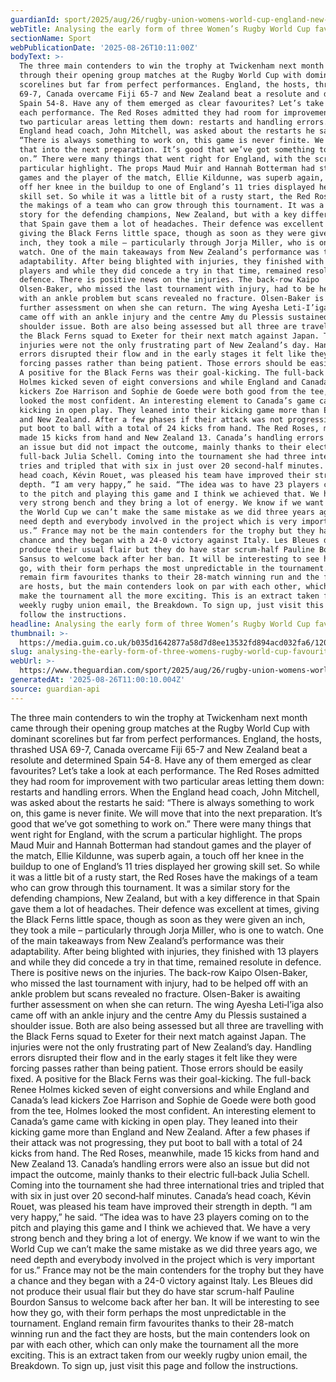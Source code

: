 ```yaml
---
guardianId: sport/2025/aug/26/rugby-union-womens-world-cup-england-new-zealand-canada-form
webTitle: Analysing the early form of three Women’s Rugby World Cup favourites
sectionName: Sport
webPublicationDate: '2025-08-26T10:11:00Z'
bodyText: >-
  The three main contenders to win the trophy at Twickenham next month came
  through their opening group matches at the Rugby World Cup with dominant
  scorelines but far from perfect performances. England, the hosts, thrashed USA
  69-7, Canada overcame Fiji 65-7 and New Zealand beat a resolute and determined
  Spain 54-8. Have any of them emerged as clear favourites? Let’s take a look at
  each performance. The Red Roses admitted they had room for improvement with
  two particular areas letting them down: restarts and handling errors. When the
  England head coach, John Mitchell, was asked about the restarts he said:
  “There is always something to work on, this game is never finite. We will move
  that into the next preparation. It’s good that we’ve got something to work
  on.” There were many things that went right for England, with the scrum a
  particular highlight. The props Maud Muir and Hannah Botterman had standout
  games and the player of the match, Ellie Kildunne, was superb again, a touch
  off her knee in the buildup to one of England’s 11 tries displayed her growing
  skill set. So while it was a little bit of a rusty start, the Red Roses have
  the makings of a team who can grow through this tournament. It was a similar
  story for the defending champions, New Zealand, but with a key difference in
  that Spain gave them a lot of headaches. Their defence was excellent at times,
  giving the Black Ferns little space, though as soon as they were given an
  inch, they took a mile – particularly through Jorja Miller, who is one to
  watch. One of the main takeaways from New Zealand’s performance was their
  adaptability. After being blighted with injuries, they finished with 13
  players and while they did concede a try in that time, remained resolute in
  defence. There is positive news on the injuries. The back-row Kaipo
  Olsen-Baker, who missed the last tournament with injury, had to be helped off
  with an ankle problem but scans revealed no fracture. Olsen-Baker is awaiting
  further assessment on when she can return. The wing Ayesha Leti‑I’iga also
  came off with an ankle injury and the centre Amy du Plessis sustained a
  shoulder issue. Both are also being assessed but all three are travelling with
  the Black Ferns squad to Exeter for their next match against Japan. The
  injuries were not the only frustrating part of New Zealand’s day. Handling
  errors disrupted their flow and in the early stages it felt like they were
  forcing passes rather than being patient. Those errors should be easily fixed.
  A positive for the Black Ferns was their goal-kicking. The full-back Renee
  Holmes kicked seven of eight conversions and while England and Canada’s lead
  kickers Zoe Harrison and Sophie de Goede were both good from the tee, Holmes
  looked the most confident. An interesting element to Canada’s game came with
  kicking in open play. They leaned into their kicking game more than England
  and New Zealand. After a few phases if their attack was not progressing, they
  put boot to ball with a total of 24 kicks from hand. The Red Roses, meanwhile,
  made 15 kicks from hand and New Zealand 13. Canada’s handling errors were also
  an issue but did not impact the outcome, mainly thanks to their electric
  full‑back Julia Schell. Coming into the tournament she had three international
  tries and tripled that with six in just over 20 second‑half minutes. Canada’s
  head coach, Kévin Rouet, was pleased his team have improved their strength in
  depth. “I am very happy,” he said. “The idea was to have 23 players coming on
  to the pitch and playing this game and I think we achieved that. We have a
  very strong bench and they bring a lot of energy. We know if we want to win
  the World Cup we can’t make the same mistake as we did three years ago, we
  need depth and everybody involved in the project which is very important for
  us.” France may not be the main contenders for the trophy but they have a
  chance and they began with a 24-0 victory against Italy. Les Bleues did not
  produce their usual flair but they do have star scrum-half Pauline Bourdon
  Sansus to welcome back after her ban. It will be interesting to see how they
  go, with their form perhaps the most unpredictable in the tournament. England
  remain firm favourites thanks to their 28-match winning run and the fact they
  are hosts, but the main contenders look on par with each other, which can only
  make the tournament all the more exciting. This is an extract taken from our
  weekly rugby union email, the Breakdown. To sign up, just visit this page and
  follow the instructions.
headline: Analysing the early form of three Women’s Rugby World Cup favourites
thumbnail: >-
  https://media.guim.co.uk/b035d1642877a58d7d8ee13532fd894acd032fa6/1205_0_6073_4860/500.jpg
slug: analysing-the-early-form-of-three-womens-rugby-world-cup-favourites
webUrl: >-
  https://www.theguardian.com/sport/2025/aug/26/rugby-union-womens-world-cup-england-new-zealand-canada-form
generatedAt: '2025-08-26T11:00:10.004Z'
source: guardian-api
---
```

The three main contenders to win the trophy at Twickenham next month came through their opening group matches at the Rugby World Cup with dominant scorelines but far from perfect performances. England, the hosts, thrashed USA 69-7, Canada overcame Fiji 65-7 and New Zealand beat a resolute and determined Spain 54-8. Have any of them emerged as clear favourites? Let’s take a look at each performance. The Red Roses admitted they had room for improvement with two particular areas letting them down: restarts and handling errors. When the England head coach, John Mitchell, was asked about the restarts he said: “There is always something to work on, this game is never finite. We will move that into the next preparation. It’s good that we’ve got something to work on.” There were many things that went right for England, with the scrum a particular highlight. The props Maud Muir and Hannah Botterman had standout games and the player of the match, Ellie Kildunne, was superb again, a touch off her knee in the buildup to one of England’s 11 tries displayed her growing skill set. So while it was a little bit of a rusty start, the Red Roses have the makings of a team who can grow through this tournament. It was a similar story for the defending champions, New Zealand, but with a key difference in that Spain gave them a lot of headaches. Their defence was excellent at times, giving the Black Ferns little space, though as soon as they were given an inch, they took a mile – particularly through Jorja Miller, who is one to watch. One of the main takeaways from New Zealand’s performance was their adaptability. After being blighted with injuries, they finished with 13 players and while they did concede a try in that time, remained resolute in defence. There is positive news on the injuries. The back-row Kaipo Olsen-Baker, who missed the last tournament with injury, had to be helped off with an ankle problem but scans revealed no fracture. Olsen-Baker is awaiting further assessment on when she can return. The wing Ayesha Leti‑I’iga also came off with an ankle injury and the centre Amy du Plessis sustained a shoulder issue. Both are also being assessed but all three are travelling with the Black Ferns squad to Exeter for their next match against Japan. The injuries were not the only frustrating part of New Zealand’s day. Handling errors disrupted their flow and in the early stages it felt like they were forcing passes rather than being patient. Those errors should be easily fixed. A positive for the Black Ferns was their goal-kicking. The full-back Renee Holmes kicked seven of eight conversions and while England and Canada’s lead kickers Zoe Harrison and Sophie de Goede were both good from the tee, Holmes looked the most confident. An interesting element to Canada’s game came with kicking in open play. They leaned into their kicking game more than England and New Zealand. After a few phases if their attack was not progressing, they put boot to ball with a total of 24 kicks from hand. The Red Roses, meanwhile, made 15 kicks from hand and New Zealand 13. Canada’s handling errors were also an issue but did not impact the outcome, mainly thanks to their electric full‑back Julia Schell. Coming into the tournament she had three international tries and tripled that with six in just over 20 second‑half minutes. Canada’s head coach, Kévin Rouet, was pleased his team have improved their strength in depth. “I am very happy,” he said. “The idea was to have 23 players coming on to the pitch and playing this game and I think we achieved that. We have a very strong bench and they bring a lot of energy. We know if we want to win the World Cup we can’t make the same mistake as we did three years ago, we need depth and everybody involved in the project which is very important for us.” France may not be the main contenders for the trophy but they have a chance and they began with a 24-0 victory against Italy. Les Bleues did not produce their usual flair but they do have star scrum-half Pauline Bourdon Sansus to welcome back after her ban. It will be interesting to see how they go, with their form perhaps the most unpredictable in the tournament. England remain firm favourites thanks to their 28-match winning run and the fact they are hosts, but the main contenders look on par with each other, which can only make the tournament all the more exciting. This is an extract taken from our weekly rugby union email, the Breakdown. To sign up, just visit this page and follow the instructions.
